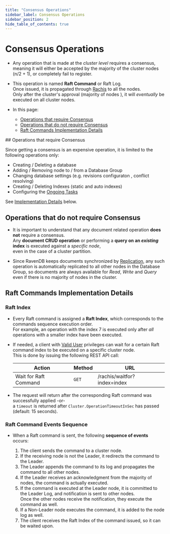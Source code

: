 ```yaml
---
title: "Consensus Operations"
sidebar_label: Consensus Operations
sidebar_position: 2
hide_table_of_contents: true
---
```



# Consensus Operations
<Admonition type="note" title="Note">

* Any operation that is made at the _cluster level_ requires a consensus,  
  meaning it will either be accepted by the majority of the cluster nodes (n/2 + 1), or completely fail to register.  

* This operation is named **Raft Command** or Raft Log.  
  Once issued, it is propagated through [Rachis](../../../server/clustering/rachis/what-is-rachis) to all the nodes.  
  Only after the cluster's approval (majority of nodes ), it will _eventually_ be executed on all cluster nodes.  

* In this page:  
  * [Operations that require Consensus](../../../server/clustering/rachis/consensus-operations#operations-that-require-consensus)  
  * [Operations that do not require Consensus](../../../server/clustering/rachis/consensus-operations#operations-that-do-not-require-consensus)  
  * [Raft Commands Implementation Details](../../../server/clustering/rachis/consensus-operations#raft-commands-implementation-details)  
</Admonition>
## Operations that require Consensus

Since getting a consensus is an expensive operation, it is limited to the following operations only:  

* Creating / Deleting a database  
* Adding / Removing node to / from a Database Group  
* Changing database settings  (e.g.   revisions configuraton , conflict resolving)
* Creating / Deleting Indexes (static and auto indexes)  
* Configuring the [Ongoing Tasks](../../../studio/database/tasks/ongoing-tasks/general-info)  

See [Implementation Details](../../../server/clustering/rachis/consensus-operations#implementation-details) below.  



## Operations that do not require Consensus

* It is important to understand that any document related operation **does not** require a consensus.  
  Any **document CRUD operation** or performing a **query on an _existing_ index** is executed against a _specific node_,  
  even in the case of a cluster partition.  

* Since RavenDB keeps documents synchronized by [Replication](../../../server/clustering/replication/replication), 
  any such operation is automatically replicated to all other nodes in the Database Group, 
  so documents are always available for _Read_, _Write_ and _Query_ even if there is no majority of nodes in the cluster.  


## Raft Commands Implementation Details

### Raft Index

* Every Raft command is assigned a **Raft Index**, which corresponds to the commands sequence execution order.  
  For example, an operation with the index 7 is executed only after _all_ operations with a smaller index have been executed.  

* If needed, a client with [Valid User](../../../server/security/authorization/security-clearance-and-permissions#user) privileges 
  can wait for a certain Raft command index to be executed on a specific cluster node.  
  This is done by issuing the following REST API call:  

  | Action | Method | URL |
  | - | - | - |
  | Wait for Raft Command | `GET` | /rachis/waitfor?index=index |

* The request will return after the corresponding Raft command was successfully applied -or-  
  a `timeout` is returned after `Cluster.OperationTimeoutInSec` has passed (default: 15 seconds).  

### Raft Command Events Sequence

* When a Raft command is sent, the following **sequence of events** occurs:  

    1. The client sends the command to a cluster node.  
    2. If the receiving node is not the Leader, it redirects the command to the Leader.  
    3. The Leader appends the command to its log and propagates the command to all other nodes.  
    4. If the Leader receives an acknowledgment from the majority of nodes, the command is actually executed.  
    5. If the command is executed at the Leader node, it is committed to the Leader Log, and notification is sent to other nodes.  
       Once the other nodes receive the notification, they execute the command as well.  
    6. If a Non-Leader node executes the command, it is added to the node log as well.  
    7. The client receives the Raft Index of the command issued, so it can be waited upon.  

